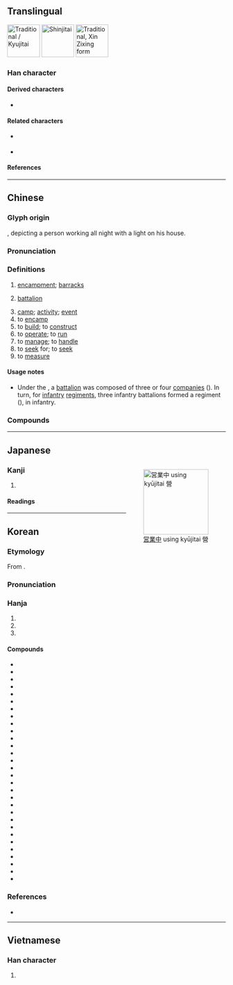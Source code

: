 {{also|営|营}}
{{character info}}
==Translingual==
{{Han simplified forms|營|営|营}}
[[File:營 Chinese Traditional & Japanese Kyujitai.jpg|thumb|75px|Traditional / Kyujitai]]
[[File:営 Japanese Shinjitai.jpg|thumb|75px|Shinjitai]]
[[File:營 Chinese Xin Zixing.jpg|thumb|75px|Traditional, [[w:Xin Zixing|Xin Zixing]] form]]

===Han character===
{{Han char|rn=86|rad=火|as=13|asm++=12|sn=17|snm++=16|four=99606|canj=FFBRR|ids=⿱𤇾吕(G),⿱𤇾呂(HTJKV)}}

====Derived characters====
* {{l|mul|[[巆]], [[𢥏]], [[攚]], [[瀯]], [[櫿]], [[𤒨]], [[㹚]], [[𤫎]], [[𫑔]], [[㿘]], [[𥗞]], [[𧕍]]}}

====Related characters====
* {{l|mul|営}} {{q|Japanese [[shinjitai]]}}
* {{l|mul|营}} {{q|[[Simplified Chinese]]}}

====References====
{{Han ref|kx=0684.170|dkj=19457|dj=1096.120|hdz=32237.050|uh=71DF}}

----

==Chinese==
{{zh-forms|s=营}}

===Glyph origin===
{{Han etym}}
{{Han compound|熒|宮|ls=psc|c1=p|c2=s|t2=palace|abb1=y|abb2=y}}, depicting a person working all night with a light on his house.

===Pronunciation===
{{zh-pron
|m=yíng
|m-s=yun2
|c=jing4
|c-t=yen3
|g=yn4
|h=pfs=yàng/yìn;gd=yang2/yin2
|h_note=Sixian: yàng - vernacular; yìn - literary
Meixian: yang2 - vernacular; yin2 - literary
|j=ing1
|mb=iâng/ě̤ng
|mb_note=iâng - vernacular; ě̤ng - literary
|md=iàng/ìng
|md_note=iàng - vernacular; ìng - litearry
|mn=iâⁿ/êng
|mn_note=iâⁿ - vernacular, êng - literary
|mn-t=ian5/iong5
|mn-t_note=ian5 - vernacular; iong5 - literary
|w=3hhion,3hhin
|x=in2
|mc=y
|oc=y
|ma=
|cat=n,v
}}

===Definitions===
{{zh-hanzi}}

# [[encampment]]; [[barracks]]
# {{lb|zh|military}} [[battalion]]
# [[camp]]; [[activity]]; [[event]]
# to [[encamp]]
# to [[build]]; to [[construct]]
# to [[operate]]; to [[run]]
# to [[manage]]; to [[handle]]
# to [[seek]] for; to [[seek]]
# to [[measure]]

====Usage notes====
* {{sense|military}} Under the {{w|National Revolutionary Army}}, a [[battalion]] was composed of three or four [[companies]] ({{zh-l|連}}). In turn, for [[infantry]] [[regiment]]s, three infantry battalions formed a regiment ({{zh-l|團}}), in infantry.

===Compounds===
{{zh-der|不營|不鑽營|佈陣安營|偷營|偷營劫寨|傾身營救|入營|公營|公營事業|公營企業|公營電視|共同經營|共營|兵營|兼營|劫營|勞改營|合營|國營|國營事業|國營貿易|夏令營|多角經營|大本營|大農經營|天體營|央浼營幹|安營|安營下寨|安營紮寨|宿營|專營|小本經營|屏營|左營|幹營生|怔營|惟利是營|慘澹經營|拔營|插箭遊營|斫營|新營|柳營|植黨營私|步步為營|民營|民營企業|民營化|永續經營|汲汲營營|沒本營生|沒營生|沒營養|活廠經營|澹淡經營|營作|營利|營利稅|營力|營勾|營區|營口市|營哨|營商|營地|營壘|營寨|營州|營工|營帳|營幹|營建|營建業|營房|營收|營救|營業|營業利益|營業員|營業收入|營業日|營業機關|營業稅|營業費用|營業車|營業額|營求|營活|營混子|營火|營火會|營營|營營役役|營生|營田|營療|營盤|營福|營私|營私舞弊|營窟|營繕|營舍|營葬|營衛|營謀|營販|營辦|營造|營造尺|營造法式|營運|營隊|營養|營養不良|營養午餐|營養失調|營養學|營養素|營首|特殊營業|狗苟蠅營|異營性|直營|研習營|私營|紮營|細柳營|結營|結黨營私|經營|綠營|老營|老營兒|老營生|聯營|聯營公車|自然營力|自營|自營性|花柳營|花營錦陣|苟營|苦心經營|蠅營|蠅營狗苟|行營|賣俏營奸|賣公營私|軍營|農業經營|巡防營|連營畫角|連鎖經營|遊營撞屍|野營|錦營花陣|錦陣花營|鑽營|陣營|集中營|難民營|露營|鄭營|南營|上營|樊營|孫王營|侯營|沈營|營口|肖營|朱營|胡家營|丁家營|汪營|椿木營|黃家營|蔡家營|大樹營|營前|右營|征營}}

----

==Japanese==
{{ja-kanji forms|営|營}}
<div style="float:right;">[[File:Japanese &quot;open&quot; sign in Kyujitai characters.jpg|thumb|150px|[[営業中]] using kyūjitai 營]]</div>

===Kanji===
{{ja-kanji|grade=|rs=火13|shin=営}}

# {{ja-kyujitai spelling of|営|lang=ja}}

====Readings====
{{ja-readings
|on=えい
|kun=いとなむ
}}

----

==Korean==

===Etymology===
From {{der|ko|ltc|sort=영|-}} {{ltc-l|營}}.
{{hanja-ety
|dk={{hanja-dongguk|ᄋᆑᇰ|yuyeng}}
|m={{hanja-hunmong|여ᇰ|yeng|官衙#중07B}}
|mh=[[바오달|바오달〮]] 여ᇰ
|m2={{hanja-gwangju|영|yeng}}
|m2h=[[집]] 영
|m3={{hanja-sinjeung|영|yeng}}
|m3h=[[ᄆᆡᇰᄀᆞᆯ다|ᄆᆡᆼᄀᆞᆯ]] 영
|em={{hanja-juhae|영|yeng}}
|emun=[[혜아리다|혜아릴]] 영
}}
===Pronunciation===
{{ko-hanja-pron|영}}

===Hanja===
{{ko-hanja-search}}
{{ko-hanja|경영하다|경영할|영}}

# {{hanja form of|영|[[encampment]]; [[barracks]]}}
# {{hanja form of|영|to [[manage]]; to [[operate]]}}
# {{hanja form of|영|to [[build]]; to [[construct]]}}

====Compounds====
{{der-top3|Compounds}}
* {{ko-l|운영|運營}}
* {{ko-l|경영|經營}}
* {{ko-l|진영|陣營}}
* {{ko-l|영양|營養}}
* {{ko-l|영업|營業}}
* {{ko-l|영리|營利}}
* {{ko-l|국영|國營}}
* {{ko-l|영위|營爲}}
* {{ko-l|영창|營倉}}
* {{ko-l|관영|官營}}
* {{ko-l|조영|造營}}
* {{ko-l|통영|統營}}
* {{ko-l|병영|兵營}}
* {{ko-l|직영|直營}}
* {{ko-l|시영|市營}}
* {{ko-l|입영|入營}}
* {{ko-l|공영|公營}}
* {{ko-l|영농|營農}}
* {{ko-l|겸영|兼營}}
* {{ko-l|영조|營造}}
* {{ko-l|영생|營生}}
* {{ko-l|영외|營外}}
* {{ko-l|군영|軍營}}
* {{ko-l|야영|野營}}
* {{ko-l|영역|營域}}
* {{ko-l|민영|民營}}
* {{ko-l|영내|營內}}
* {{ko-l|영문|營門}}
* {{ko-l|영소|營所}}
* {{ko-l|탈영|脫營}}
{{der-bottom}}

===References===
* {{R:hanjadoc|6919}}

----

==Vietnamese==

===Han character===
{{vi-readings|reading=dinh, doanh|rs=火13}}

# {{rfdef|vi|sort=火13}}